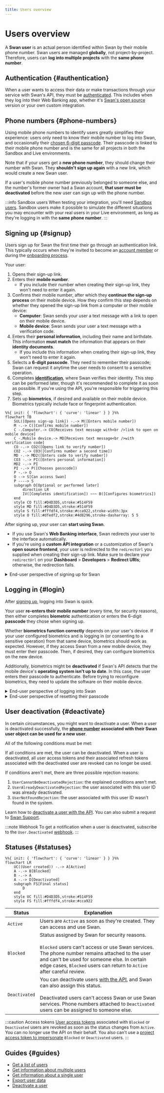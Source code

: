 ```yaml
---
title: Users overview
---
```


# Users overview

A **Swan user** is an actual person identified within Swan by their mobile phone number.
Swan users are managed **globally**, not project-by-project.
Therefore, users can **log into multiple projects** with the **same phone number**.

## Authentication {#authentication}

When a user wants to access their data or make transactions through your service with Swan's API, they must be [authenticated](../../developers/using-api/authentication/index.mdx).
This includes when they log into their Web Banking app, whether it's [Swan's open source](https://swan-io.github.io/swan-partner-frontend/getting-started/) version or your own custom integration.

## Phone numbers {#phone-numbers}

Using mobile phone numbers to identify users greatly simplifies their experience: users only need to know their mobile number to log into Swan, and occasionally their [chosen 6-digit passcode](#signup).
Their passcode is linked to their mobile phone number and is the same for all projects in both the Sandbox and Live environments.

Note that if your users get a **new phone number**, they should change their number with Swan.
They **shouldn't sign up again** with a new link, which would create a new Swan user.

If a user's mobile phone number previously belonged to someone else, and the number's former owner had a Swan account, **that user must be deactivated** before the new user can sign up with the phone number.

:::info Sandbox users
When testing your integration, you'll need [Sandbox users](../../developers/tools/sandbox-users.mdx).
Sandbox users make it possible to simulate the different situations you may encounter with your real users in your Live environment, as long as they're logging in with the **same phone number**.
:::

## Signing up {#signup}

Users sign up for Swan the first time their go through an authentication link.
This typically occurs when they're invited to become an [account member](../accounts/memberships/index.mdx) or during the [onboarding process](../onboarding/index.mdx).

Your user:

1. Opens their sign-up link.
1. Enters their **mobile number**.
    - If you include their number when creating their sign-up link, they won't need to enter it again.
1. Confirms their mobile number, after which they **continue the sign-up process** on their mobile device. How they confirm this step depends on whether they opened the sign-up link from a computer or their mobile device:
    - **Computer**: Swan sends your user a text message with a link to open on their mobile device.
    - **Mobile device**: Swan sends your user a text message with a verification code. 
1. Enters their **personal information**, including their name and birthdate. This information **must match** the information that appears on their **identity documents**.
    - If you include this information when creating their sign-up link, they won't need to enter it again.
1. Selects a **6-digit passcode**. They need to remember their passcode; Swan can request it anytime the user needs to consent to a sensitive operation.
1. Completes [**identification**](./identifications/index.mdx), where Swan verifies their identity. This step can be performed later, though it's recommended to complete it as soon as possible. If you're using the API, you're responsible for triggering this step.
1. Sets up **biometrics**, if desired and available on their mobile device. Biometrics typically include face or fingerprint authentication.

```mermaid
%%{ init: { 'flowchart': { 'curve': 'linear' } } }%%
flowchart TB
    SUL([Opens sign-up link]) -.-> M([Enters mobile number])
    M -.-> C([Confirms mobile number])
    C -.Computer.-> CO[Receives text message with<br />link to open on mobile device]
    C -.Mobile device.-> MD[Receives text message<br />with verification code]
    CO -.-> CO2([Opens link to verify number])
    CO2 -.-> CO3([Confirms number a second time])
    MD -.-> MD2([Enters code to verify number])
    CO3 -.-> PI([Enters personal information])
    MD2 -.-> PI
    PI -.-> P([Chooses passcode])
    P -.-> O
    O --> S[Can access Swan]
    P ----> S
    subgraph O[Optional or performed later]
        direction LR
        IV([Completes identification]) ~~~ B([Configures biometrics])
    end
    style CO fill:#D4D3D5,stroke:#514F59
    style MD fill:#D4D3D5,stroke:#514F59
    style S fill:#fffdf4,stroke:#cca922,stroke-width:3px
    style O fill:#dfedf2,stroke:#4d8296,stroke-dasharray: 5 5
```

After signing up, your user can **start using Swan**.

- If you use Swan's **Web Banking interface**, Swan redirects your user to the interface automatically.
- If you're using a **custom API integration** or a customization of Swan's **open source frontend**, your user is redirected to the `redirectUrl` you supplied when creating their sign-up link.
Make sure to declare your `redirectUrl` on your **Dashboard** > **Developers** > **Redirect URIs**; otherwise, the redirection fails.

<details>
  <summary>End-user perspective of signing up for Swan</summary>
  <div>
    <iframe src="https://www.figma.com/embed?embed_host=share&url=https%3A%2F%2Fwww.figma.com%2Ffile%2F7K15ufXZK7Zgan770kkTmq%2FUser-flow-diagrams%3Ftype%3Ddesign%26node-id%3D1%253A947%26mode%3Ddesign%26t%3DoGQbGo0SuPiYeJMG-1" allowFullScreen style={{width: "100%", height: 400}}></iframe>
  </div>
</details>

## Logging in {#login}

After [signing up](#signup), logging into Swan is quick.

Your user **re-enters their mobile number** (every time, for security reasons), then either completes **biometric** authentication or enters the 6-digit **passcode** they chose when signing up.

Whether **biometrics function correctly** depends on your user's device.
If your user configured biometrics and is logging in (or consenting to a sensitive operation) from that same device, biometrics should work as expected.
However, if they access Swan from a new mobile device, they must enter their passcode.
Then, if desired, they can configure biometrics on the new device.

Additionally, biometrics might be **deactivated** if Swan's API detects that the mobile device's **operating system isn't up to date**.
In this case, the user enters their passcode to authenticate.
Before trying to reconfigure biometrics, they need to update the software on their mobile device.

<details>
  <summary>End-user perspective of logging into Swan</summary>
  <div>
    <iframe src="https://www.figma.com/embed?embed_host=share&url=https%3A%2F%2Fwww.figma.com%2Ffile%2F7K15ufXZK7Zgan770kkTmq%2FUser-flow-diagrams%3Ftype%3Ddesign%26node-id%3D1%253A2069%26mode%3Ddesign%26t%3DoGQbGo0SuPiYeJMG-1" allowFullScreen style={{width: "100%", height: 400}}></iframe>
  </div>
</details>

<details>
  <summary>End-user perspective of resetting their passcode</summary>
  <div>
    <iframe src="https://www.figma.com/embed?embed_host=share&url=https%3A%2F%2Fwww.figma.com%2Ffile%2F7K15ufXZK7Zgan770kkTmq%2FUser-flow-diagrams%3Ftype%3Ddesign%26node-id%3D526%253A3656%26mode%3Ddesign%26t%3DoGQbGo0SuPiYeJMG-1" allowFullScreen style={{width: "100%", height: 400}}></iframe>
  </div>
</details>

## User deactivation {#deactivate}

In certain circumstances, you might want to deactivate a user.
When a user is deactivated successfully, the **[phone number](#phone-numbers) associated with their Swan user object can be used for a new user**.

All of the following conditions must be met:


<DeactivateRequirements />

If all conditions are met, the user can be deactivated.
When a user is deactivated, all user access tokens and their associated refresh tokens associated with the deactivated user are revoked can no longer be used.

If conditions aren't met, there are three possible rejection reasons:

1. `UserCannotBeDeactivatedRejection`: the explained conditions aren't met.
1. `UserAlreadyDeactivatedRejection`: the user associated with this user ID was already deactivated.
1. `UserNotFoundRejection`: the user associated with this user ID wasn't found in the system.

Learn how to [deactivate a user with the API](./overview/guide-deactivate.mdx).
You can also submit a request to [Swan Support](https://partner-support.swan.io/hc/en-gb/requests).

:::note Webhook
To get a notification when a user is deactivated, subscribe to the `User.Deactivated` [webhook](../../developers/using-api/webhooks.mdx).
:::

## Statuses {#statuses}

```mermaid
%%{ init: { 'flowchart': { 'curve': 'linear' } } }%%
flowchart LR
    UC((User created)) -.-> A[Active]
    A -.-> B[Blocked]
    B -.-> A
    A -.-> D[Deactivated]
    subgraph FS[Final status]
        D
    end
    style UC fill:#D4D3D5,stroke:#514F59
    style FS fill:#fffdf4,stroke:#cca922
```

| Status | Explanation |
|---|---|
| `Active` | Users are `Active` as soon as they're created. They can access and use Swan. |
| `Blocked` | Status assigned by Swan for security reasons.<br /><br />`Blocked` users can't access or use Swan services. The phone number remains attached to the user and can't be used for someone else. In certain edge cases, `Blocked` users can return to `Active` after careful review. |
| `Deactivated` | You can deactivate users [with the API](./overview/guide-deactivate.mdx), and Swan can also assign this status.<br /><br />Deactivated users can't access Swan or use Swan services. Phone numbers attached to `Deactivated` users can be assigned to someone else. |

:::caution Access tokens
[User access tokens](../../developers/using-api/authentication/index.mdx#tokens-user) associated with `Blocked` or `Deactivated` users are revoked as soon as the status changes from `Active`.
You can no longer use the API on their behalf.
You also can't use a [project access token to impersonate](../../developers/using-api/authentication/index.mdx#tokens-project) `Blocked` or `Deactivated` users. 
:::

## Guides {#guides}

- [Get a list of users](./overview/guide-get-list.mdx)
- [Get information about multiple users](./overview/guide-get-info-multiple.mdx)
- [Get information about a single user](./overview/guide-get-info-one.mdx)
- [Export user data](./overview/guide-export.mdx)
- [Deactivate a user](./overview/guide-deactivate.mdx)